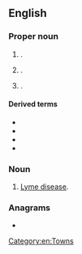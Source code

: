 {{also|lyme}}
==English==

===Proper noun===
{{en-proper noun}}

# {{place|en|town|co/New London County|s/Connecticut}}.
# {{place|en|town|s/New Hampshire}}.
# {{place|en|town|s/New York}}.

====Derived terms====
* {{l|en|Lyme disease}}
* {{l|en|Lyme Regis}}
* {{l|en|Newcastle-under-Lyme}}
* {{l|en|Old Lyme}}

===Noun===
{{en-noun|-}}

# {{lb|en|informal}} [[Lyme disease]].

===Anagrams===
* {{anagrams|en|a=elmy|elmy|myel-|yelm|ylem}}

[[Category:en:Towns]]